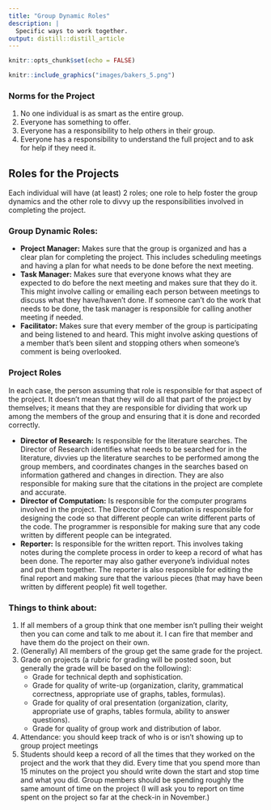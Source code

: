 ```yaml
---
title: "Group Dynamic Roles"
description: |
  Specific ways to work together.
output: distill::distill_article
---
```


```r
knitr::opts_chunk$set(echo = FALSE)
```

```r
knitr::include_graphics("images/bakers_5.png")
```

### Norms for the Project

1. No one individual is as smart as the entire group.
2. Everyone has something to offer.
3. Everyone has a responsibility to help others in their group.
4. Everyone has a responsibility to understand the full project and to ask for help if they need it.

## Roles for the Projects

Each individual will have (at least) 2 roles; one role to help foster the group dynamics and the other role to divvy up the responsibilities involved in completing the project.

### Group Dynamic Roles:

* **Project Manager:**  Makes sure that the group is organized and has a clear plan for completing the project.  This includes scheduling meetings and having a plan for what needs to be done before the next meeting.  
* **Task Manager:**  Makes sure that everyone knows what they are expected to do before the next meeting and makes sure that they do it.  This might involve calling or emailing each person between meetings to discuss what they have/haven't done.  If someone can't do the work that needs to be done, the task manager is responsible for calling another meeting if needed.  
* **Facilitator:**  Makes sure that every member of the group is participating and being listened to and heard.  This might involve asking questions of a member that's been silent and stopping others when someone's comment is being overlooked.

### Project Roles

In each case, the person assuming that role is responsible for that aspect of the project.  It doesn't mean that they will do all that part of the project by themselves; it means that they are responsible for dividing that work up among the members of the group and ensuring that it is done and recorded correctly.

* **Director of Research:**  Is responsible for the literature searches.  The Director of Research identifies what needs to be searched for in the literature, divvies up the literature searches to be performed among the group members, and coordinates changes in the searches based on information gathered and changes in direction.  They are also responsible for making sure that the citations in the project are complete and accurate.  
* **Director of Computation:**  Is responsible for the computer programs involved in the project.  The Director of Computation is responsible for designing the code so that different people can write different parts of the code.  The programmer is responsible for making sure that any code written by different people can be integrated.  
* **Reporter:** Is responsible for the written report.  This involves taking notes during the complete process in order to keep a record of what has been done.  The reporter may also gather everyone's individual notes and put them together.  The reporter is also responsible for editing the final report and making sure that the various pieces (that may have been written by different people) fit well together.
 


### Things to think about:

1. If all members of a group think that one member isn't pulling their weight then you can come and talk to me about it.  I can fire that member and have them do the project on their own.  
2. (Generally) All members of the group get the same grade for the project.  
3. Grade on projects (a rubric for grading will be posted soon, but generally the grade will be based on the following):  
   * Grade for technical depth and sophistication.    
   * Grade for quality of write-up (organization, clarity, grammatical correctness, appropriate use of graphs, tables, formulas).  
   * Grade for quality of oral presentation (organization, clarity, appropriate use of graphs, tables formula, ability to answer questions).   
   * Grade for quality of group work and distribution of labor.  
4. Attendance:  you should keep track of who is or isn't showing up to group project meetings  
5. Students should keep a record of all the times that they worked on the project and the work that they did.  Every time that you spend more than 15 minutes on the project you should write down the start and stop time and what you did.  Group members should be spending roughly the same amount of time on the project (I will ask you to report on time spent on the project so far at the check-in in November.)  













